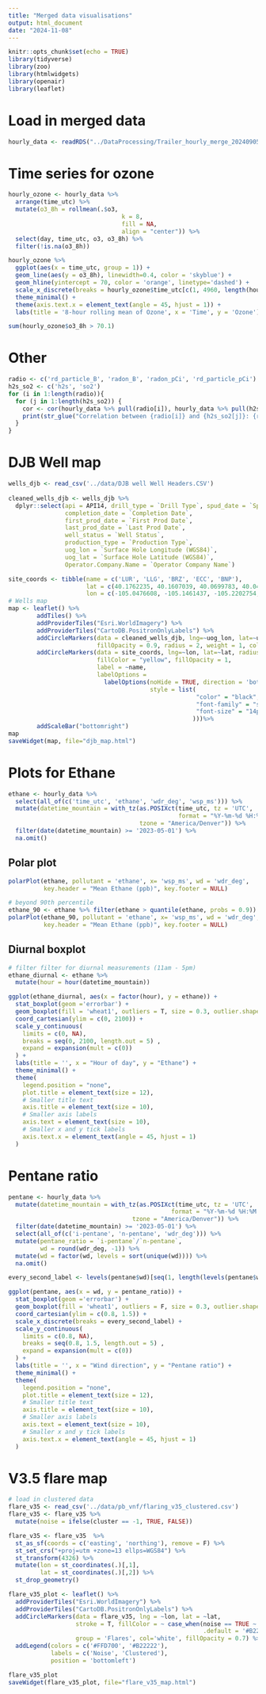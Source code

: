 ```yaml
---
title: "Merged data visualisations"
output: html_document
date: "2024-11-08"
---
```


```r
knitr::opts_chunk$set(echo = TRUE)
library(tidyverse)
library(zoo)
library(htmlwidgets)
library(openair)
library(leaflet)
```

# Load in merged data
```r
hourly_data <- readRDS("../DataProcessing/Trailer_hourly_merge_20240905.rds")
```

# Time series for ozone
```r
hourly_ozone <- hourly_data %>%
  arrange(time_utc) %>%
  mutate(o3_8h = rollmean(.$o3,
                                k = 8,
                                fill = NA,
                                align = "center")) %>%
  select(day, time_utc, o3, o3_8h) %>%
  filter(!is.na(o3_8h))

hourly_ozone %>%
  ggplot(aes(x = time_utc, group = 1)) + 
  geom_line(aes(y = o3_8h), linewidth=0.4, color = 'skyblue') +
  geom_hline(yintercept = 70, color = 'orange', linetype='dashed') +
  scale_x_discrete(breaks = hourly_ozone$time_utc[c(1, 4960, length(hourly_ozone$time_utc))], labels = hourly_ozone$day[c(1, 4960, length(hourly_ozone$day))]) +
  theme_minimal() +
  theme(axis.text.x = element_text(angle = 45, hjust = 1)) +
  labs(title = '8-hour rolling mean of Ozone', x = 'Time', y = 'Ozone')

sum(hourly_ozone$o3_8h > 70.1)
```


# Other
```r
radio <- c('rd_particle_B', 'radon_B', 'radon_pCi', 'rd_particle_pCi')
h2s_so2 <- c('h2s', 'so2')
for (i in 1:length(radio)){
  for (j in 1:length(h2s_so2)) {
    cor <- cor(hourly_data %>% pull(radio[i]), hourly_data %>% pull(h2s_so2[j]), use = 'complete.obs')
    print(str_glue("Correlation between {radio[i]} and {h2s_so2[j]}: {round(cor, 4)}"))
  }
}
```

# DJB Well map
```r
wells_djb <- read_csv('../data/DJB well Well Headers.CSV')
  
cleaned_wells_djb <- wells_djb %>%
  dplyr::select(api = API14, drill_type = `Drill Type`, spud_date = `Spud Date`, 
                completion_date = `Completion Date`, 
                first_prod_date = `First Prod Date`, 
                last_prod_date = `Last Prod Date`, 
                well_status = `Well Status`, 
                production_type = `Production Type`,
                uog_lon = `Surface Hole Longitude (WGS84)`, 
                uog_lat = `Surface Hole Latitude (WGS84)`,
                Operator.Company.Name = `Operator Company Name`)

site_coords <- tibble(name = c('LUR', 'LLG', 'BRZ', 'ECC', 'BNP'),
                      lat = c(40.1762235, 40.1607039, 40.0699783, 40.0402277, 39.9814076),
                      lon = c(-105.0476608, -105.1461437, -105.2202754, -105.0520854, -105.0064873))
# Wells map
map <- leaflet() %>%
        addTiles() %>% 
        addProviderTiles("Esri.WorldImagery") %>% 
        addProviderTiles("CartoDB.PositronOnlyLabels") %>%  
        addCircleMarkers(data = cleaned_wells_djb, lng=~uog_lon, lat=~uog_lat, 
                         fillOpacity = 0.9, radius = 2, weight = 1, color="cyan") %>%
        addCircleMarkers(data = site_coords, lng=~lon, lat=~lat, radius=10,color="yellow", 
                         fillColor = "yellow", fillOpacity = 1,
                         label = ~name, 
                         labelOptions = 
                           labelOptions(noHide = TRUE, direction = 'bottom', offset = c(0, 8),
                                        style = list(
                                                     "color" = "black",
                                                     "font-family" = "serif",
                                                     "font-size" = "14px"
                                                    )))%>%
        addScaleBar("bottomright")
map
saveWidget(map, file="djb_map.html")
```

# Plots for Ethane
```r
ethane <- hourly_data %>%
  select(all_of(c('time_utc', 'ethane', 'wdr_deg', 'wsp_ms'))) %>%
  mutate(datetime_mountain = with_tz(as.POSIXct(time_utc, tz = 'UTC', 
                                                format = "%Y-%m-%d %H:%M:%OS"), 
                                     tzone = "America/Denver")) %>%
  filter(date(datetime_mountain) >= '2023-05-01') %>%
  na.omit()
```

## Polar plot
```r
polarPlot(ethane, pollutant = 'ethane', x= 'wsp_ms', wd = 'wdr_deg',
          key.header = "Mean Ethane (ppb)", key.footer = NULL)
```
```r
# beyond 90th percentile
ethane_90 <- ethane %>% filter(ethane > quantile(ethane, probs = 0.9))
polarPlot(ethane_90, pollutant = 'ethane', x= 'wsp_ms', wd = 'wdr_deg',
          key.header = "Mean Ethane (ppb)", key.footer = NULL)
```

## Diurnal boxplot
```r
# filter filter for diurnal measurements (11am - 5pm)
ethane_diurnal <- ethane %>%
  mutate(hour = hour(datetime_mountain))

ggplot(ethane_diurnal, aes(x = factor(hour), y = ethane)) +
  stat_boxplot(geom ='errorbar') + 
  geom_boxplot(fill = 'wheat1', outliers = T, size = 0.3, outlier.shape = 16) +
  coord_cartesian(ylim = c(0, 2100)) +
  scale_y_continuous(
    limits = c(0, NA),
    breaks = seq(0, 2100, length.out = 5) ,
    expand = expansion(mult = c(0))
  ) +
  labs(title = '', x = "Hour of day", y = "Ethane") +
  theme_minimal() +
  theme(
    legend.position = "none",
    plot.title = element_text(size = 12),
    # Smaller title text
    axis.title = element_text(size = 10),
    # Smaller axis labels
    axis.text = element_text(size = 10),
    # Smaller x and y tick labels
    axis.text.x = element_text(angle = 45, hjust = 1)
  )

```

# Pentane ratio
```r
pentane <- hourly_data %>%
  mutate(datetime_mountain = with_tz(as.POSIXct(time_utc, tz = 'UTC', 
                                              format = "%Y-%m-%d %H:%M:%OS"), 
                                   tzone = "America/Denver")) %>%
  filter(date(datetime_mountain) >= '2023-05-01') %>%
  select(all_of(c('i-pentane', 'n-pentane', 'wdr_deg'))) %>%
  mutate(pentane_ratio = `i-pentane`/`n-pentane`,
         wd = round(wdr_deg, -1)) %>%
  mutate(wd = factor(wd, levels = sort(unique(wd)))) %>%
  na.omit()

every_second_label <- levels(pentane$wd)[seq(1, length(levels(pentane$wd)), by = 2)]

ggplot(pentane, aes(x = wd, y = pentane_ratio)) +
  stat_boxplot(geom ='errorbar') + 
  geom_boxplot(fill = 'wheat1', outliers = F, size = 0.3, outlier.shape = 16,) +
  coord_cartesian(ylim = c(0.8, 1.5)) +
  scale_x_discrete(breaks = every_second_label) +
  scale_y_continuous(
    limits = c(0.8, NA),
    breaks = seq(0.8, 1.5, length.out = 5) ,
    expand = expansion(mult = c(0))
  ) +
  labs(title = '', x = "Wind direction", y = "Pentane ratio") +
  theme_minimal() +
  theme(
    legend.position = "none",
    plot.title = element_text(size = 12),
    # Smaller title text
    axis.title = element_text(size = 10),
    # Smaller axis labels
    axis.text = element_text(size = 10),
    # Smaller x and y tick labels
    axis.text.x = element_text(angle = 45, hjust = 1)
  )
```

# V3.5 flare map
```r
# load in clustered data
flare_v35 <- read_csv('../data/pb_vnf/flaring_v35_clustered.csv') 
flare_v35 <- flare_v35 %>%
  mutate(noise = ifelse(cluster == -1, TRUE, FALSE))

flare_v35 <- flare_v35  %>%
  st_as_sf(coords = c('easting', 'northing'), remove = F) %>%
  st_set_crs("+proj=utm +zone=13 ellps=WGS84") %>%
  st_transform(4326) %>%
  mutate(lon = st_coordinates(.)[,1],
         lat = st_coordinates(.)[,2]) %>%
  st_drop_geometry()

flare_v35_plot <- leaflet() %>%
  addProviderTiles("Esri.WorldImagery") %>% 
  addProviderTiles("CartoDB.PositronOnlyLabels") %>%  
  addCircleMarkers(data = flare_v35, lng = ~lon, lat = ~lat, 
                   stroke = T, fillColor = ~ case_when(noise == TRUE ~ '#FFD700', 
                                                       .default = '#B22222'), radius = 2, weight = 1,
                   group = 'Flares', col='white', fillOpacity = 0.7) %>%
  addLegend(colors = c('#FFD700', '#B22222'), 
            labels = c('Noise', 'Clustered'),
            position = 'bottomleft')

flare_v35_plot
saveWidget(flare_v35_plot, file="flare_v35_map.html")
```

